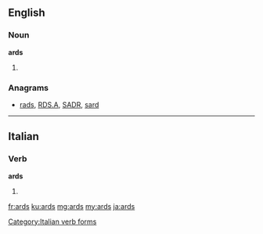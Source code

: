 ==English==

===Noun===
'''ards'''
# {{plural of|''[[ard]]''}}

===Anagrams===
* [[rads#English|rads]], [[RDS.A#English|RDS.A]], [[SADR#English|SADR]], [[sard#English|sard]]

----

==Italian==

===Verb===
'''ards'''

# {{conjugation of|ardere||1|s|[[past historic]]|lang=it}}

[[Category:Italian verb forms]]

[[fr:ards]]
[[ku:ards]]
[[mg:ards]]
[[my:ards]]
[[ja:ards]]